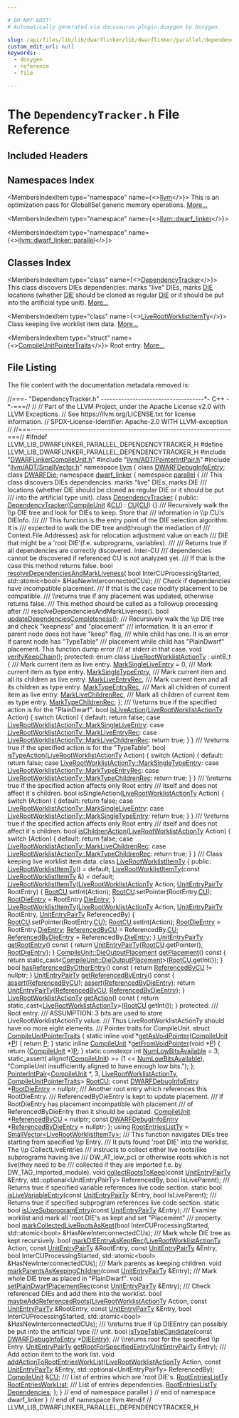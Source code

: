 ```yaml
---

# DO NOT EDIT!
# Automatically generated via docusaurus-plugin-doxygen by Doxygen.

slug: /api/files/lib/lib/dwarflinker/lib/dwarflinker/parallel/dependencytracker-h
custom_edit_url: null
keywords:
  - doxygen
  - reference
  - file

---
```





# The `DependencyTracker.h` File Reference

<DoxygenPage pluginConfig={pluginConfig}>



## Included Headers

<IncludesList>
<IncludesListItem
  filePath="DWARFLinkerCompileUnit.h"
  permalink="/docs/api/files/lib/lib/dwarflinker/lib/dwarflinker/parallel/dwarflinkercompileunit-h"
  isLocal="true" />
<IncludesListItem
  filePath="llvm/ADT/PointerIntPair.h"
  permalink="/docs/api/files/include/include/llvm/include/llvm/adt/pointerintpair-h"
  isLocal="true" />
<IncludesListItem
  filePath="llvm/ADT/SmallVector.h"
  permalink="/docs/api/files/include/include/llvm/include/llvm/adt/smallvector-h"
  isLocal="true" />
</IncludesList>

## Namespaces Index

<MembersIndex>

<MembersIndexItem
  type="namespace"
  name={<><a href="/docs/api/namespaces/llvm">llvm</a></>}>
This is an optimization pass for GlobalISel generic memory operations. <a href="/docs/api/namespaces/llvm/#details">More...</a>
</MembersIndexItem>

<MembersIndexItem
  type="namespace"
  name={<><a href="/docs/api/namespaces/llvm/dwarf-linker">llvm::dwarf_linker</a></>}>
</MembersIndexItem>

<MembersIndexItem
  type="namespace"
  name={<><a href="/docs/api/namespaces/llvm/dwarf-linker/parallel">llvm::dwarf_linker::parallel</a></>}>
</MembersIndexItem>

</MembersIndex>

## Classes Index

<MembersIndex>

<MembersIndexItem
  type="class"
  name={<><a href="/docs/api/classes/llvm/dwarf-linker/parallel/dependencytracker">DependencyTracker</a></>}>
This class discovers DIEs dependencies: marks &quot;live&quot; DIEs, marks <a href="/docs/api/classes/llvm/die">DIE</a> locations (whether <a href="/docs/api/classes/llvm/die">DIE</a> should be cloned as regular <a href="/docs/api/classes/llvm/die">DIE</a> or it should be put into the artificial type unit). <a href="/docs/api/classes/llvm/dwarf-linker/parallel/dependencytracker/#details">More...</a>
</MembersIndexItem>

<MembersIndexItem
  type="class"
  name={<><a href="/docs/api/classes/llvm/dwarf-linker/parallel/dependencytracker/liverootworklistitemty">LiveRootWorklistItemTy</a></>}>
Class keeping live worklist item data. <a href="/docs/api/classes/llvm/dwarf-linker/parallel/dependencytracker/liverootworklistitemty/#details">More...</a>
</MembersIndexItem>

<MembersIndexItem
  type="struct"
  name={<><a href="/docs/api/structs/llvm/dwarf-linker/parallel/dependencytracker/liverootworklistitemty/compileunitpointertraits">CompileUnitPointerTraits</a></>}>
Root entry. <a href="/docs/api/structs/llvm/dwarf-linker/parallel/dependencytracker/liverootworklistitemty/compileunitpointertraits/#details">More...</a>
</MembersIndexItem>

</MembersIndex>


## File Listing

The file content with the documentation metadata removed is:

<ProgramListing>

<Link id="l00001" /><CodeLine lineNumber="1"><Highlight kind="comment">//===- &quot;DependencyTracker.h&quot; ------------------------------------&#42;- C++ -&#42;-===//</Highlight><Highlight kind="normal"></Highlight></CodeLine>
<Link id="l00002" /><CodeLine lineNumber="2"><Highlight kind="normal"></Highlight><Highlight kind="comment">//</Highlight><Highlight kind="normal"></Highlight></CodeLine>
<Link id="l00003" /><CodeLine lineNumber="3"><Highlight kind="normal"></Highlight><Highlight kind="comment">// Part of the LLVM Project, under the Apache License v2.0 with LLVM Exceptions.</Highlight><Highlight kind="normal"></Highlight></CodeLine>
<Link id="l00004" /><CodeLine lineNumber="4"><Highlight kind="normal"></Highlight><Highlight kind="comment">// See https://llvm.org/LICENSE.txt for license information.</Highlight><Highlight kind="normal"></Highlight></CodeLine>
<Link id="l00005" /><CodeLine lineNumber="5"><Highlight kind="normal"></Highlight><Highlight kind="comment">// SPDX-License-Identifier: Apache-2.0 WITH LLVM-exception</Highlight><Highlight kind="normal"></Highlight></CodeLine>
<Link id="l00006" /><CodeLine lineNumber="6"><Highlight kind="normal"></Highlight><Highlight kind="comment">//</Highlight><Highlight kind="normal"></Highlight></CodeLine>
<Link id="l00007" /><CodeLine lineNumber="7"><Highlight kind="normal"></Highlight><Highlight kind="comment">//===----------------------------------------------------------------------===//</Highlight><Highlight kind="normal"></Highlight></CodeLine>
<Link id="l00008" /><CodeLine lineNumber="8"><Highlight kind="normal"></Highlight></CodeLine>
<Link id="l00009" /><CodeLine lineNumber="9"><Highlight kind="normal"></Highlight><Highlight kind="preprocessor">#ifndef LLVM&#95;LIB&#95;DWARFLINKER&#95;PARALLEL&#95;DEPENDENCYTRACKER&#95;H</Highlight><Highlight kind="normal"></Highlight></CodeLine>
<Link id="l00010" /><CodeLine lineNumber="10"><Highlight kind="normal"></Highlight><Highlight kind="preprocessor">#define LLVM&#95;LIB&#95;DWARFLINKER&#95;PARALLEL&#95;DEPENDENCYTRACKER&#95;H</Highlight><Highlight kind="normal"></Highlight></CodeLine>
<Link id="l00011" /><CodeLine lineNumber="11"><Highlight kind="normal"></Highlight></CodeLine>
<Link id="l00012" /><CodeLine lineNumber="12"><Highlight kind="normal"></Highlight><Highlight kind="preprocessor">#include &quot;<a href="/docs/api/files/lib/lib/dwarflinker/lib/dwarflinker/parallel/dwarflinkercompileunit-h">DWARFLinkerCompileUnit.h</a>&quot;</Highlight><Highlight kind="normal"></Highlight></CodeLine>
<Link id="l00013" /><CodeLine lineNumber="13"><Highlight kind="normal"></Highlight><Highlight kind="preprocessor">#include &quot;<a href="/docs/api/files/include/include/llvm/include/llvm/adt/pointerintpair-h">llvm/ADT/PointerIntPair.h</a>&quot;</Highlight><Highlight kind="normal"></Highlight></CodeLine>
<Link id="l00014" /><CodeLine lineNumber="14"><Highlight kind="normal"></Highlight><Highlight kind="preprocessor">#include &quot;<a href="/docs/api/files/include/include/llvm/include/llvm/adt/smallvector-h">llvm/ADT/SmallVector.h</a>&quot;</Highlight><Highlight kind="normal"></Highlight></CodeLine>
<Link id="l00015" /><CodeLine lineNumber="15"><Highlight kind="normal"></Highlight></CodeLine>
<Link id="l00016" /><CodeLine lineNumber="16"><Highlight kind="normal"></Highlight><Highlight kind="keyword">namespace </Highlight><Highlight kind="normal"><a href="/docs/api/namespaces/llvm">llvm</a> &#123;</Highlight></CodeLine>
<Link id="l00017" /><CodeLine lineNumber="17"><Highlight kind="normal"></Highlight><Highlight kind="keyword">class </Highlight><Highlight kind="normal"><a href="/docs/api/classes/llvm/dwarfdebuginfoentry">DWARFDebugInfoEntry</a>;</Highlight></CodeLine>
<Link id="l00018" /><CodeLine lineNumber="18"><Highlight kind="normal"></Highlight><Highlight kind="keyword">class </Highlight><Highlight kind="normal"><a href="/docs/api/classes/llvm/dwarfdie">DWARFDie</a>;</Highlight></CodeLine>
<Link id="l00019" /><CodeLine lineNumber="19"><Highlight kind="normal"></Highlight></CodeLine>
<Link id="l00020" /><CodeLine lineNumber="20"><Highlight kind="normal"></Highlight><Highlight kind="keyword">namespace </Highlight><Highlight kind="normal"><a href="/docs/api/namespaces/llvm/dwarf-linker">dwarf&#95;linker</a> &#123;</Highlight></CodeLine>
<Link id="l00021" /><CodeLine lineNumber="21"><Highlight kind="normal"></Highlight><Highlight kind="keyword">namespace </Highlight><Highlight kind="normal"><a href="/docs/api/namespaces/llvm/dwarf-linker/parallel">parallel</a> &#123;</Highlight></CodeLine>
<Link id="l00022" /><CodeLine lineNumber="22"><Highlight kind="normal"></Highlight><Highlight kind="comment"></Highlight></CodeLine>
<Link id="l00023" /><CodeLine lineNumber="23"><Highlight kind="comment">/// This class discovers DIEs dependencies: marks &quot;live&quot; DIEs, marks DIE</Highlight></CodeLine>
<Link id="l00024" /><CodeLine lineNumber="24"><Highlight kind="comment">/// locations (whether DIE should be cloned as regular DIE or it should be put</Highlight></CodeLine>
<Link id="l00025" /><CodeLine lineNumber="25"><Highlight kind="comment">/// into the artificial type unit).</Highlight><Highlight kind="normal"></Highlight></CodeLine>
<Link id="l00026" /><CodeLine lineNumber="26" lineLink="/docs/api/classes/llvm/dwarf-linker/parallel/dependencytracker"><Highlight kind="normal"></Highlight><Highlight kind="keyword">class </Highlight><Highlight kind="normal"><a href="/docs/api/classes/llvm/dwarf-linker/parallel/dependencytracker/#a9da477812f655ba4a4e3f54921d8844e">DependencyTracker</a> &#123;</Highlight></CodeLine>
<Link id="l00027" /><CodeLine lineNumber="27"><Highlight kind="normal"></Highlight><Highlight kind="keyword">public</Highlight><Highlight kind="normal">:</Highlight></CodeLine>
<Link id="l00028" /><CodeLine lineNumber="28" lineLink="/docs/api/classes/llvm/dwarf-linker/parallel/dependencytracker/#a9da477812f655ba4a4e3f54921d8844e"><Highlight kind="normal">  <a href="/docs/api/classes/llvm/dwarf-linker/parallel/dependencytracker/#a9da477812f655ba4a4e3f54921d8844e">DependencyTracker</a>(<a href="/docs/api/classes/llvm/dwarf-linker/parallel/compileunit">CompileUnit</a> &amp;<a href="/docs/api/namespaces/cu">CU</a>) : <a href="/docs/api/namespaces/cu">CU</a>(<a href="/docs/api/namespaces/cu">CU</a>) &#123;&#125;</Highlight></CodeLine>
<Link id="l00029" /><CodeLine lineNumber="29"><Highlight kind="normal"></Highlight><Highlight kind="comment"></Highlight></CodeLine>
<Link id="l00030" /><CodeLine lineNumber="30"><Highlight kind="comment">  /// Recursively walk the \\p DIE tree and look for DIEs to keep. Store that</Highlight></CodeLine>
<Link id="l00031" /><CodeLine lineNumber="31"><Highlight kind="comment">  /// information in \\p CU&#39;s DIEInfo.</Highlight></CodeLine>
<Link id="l00032" /><CodeLine lineNumber="32"><Highlight kind="comment">  ///</Highlight></CodeLine>
<Link id="l00033" /><CodeLine lineNumber="33"><Highlight kind="comment">  /// This function is the entry point of the DIE selection algorithm. It is</Highlight></CodeLine>
<Link id="l00034" /><CodeLine lineNumber="34"><Highlight kind="comment">  /// expected to walk the DIE tree and(through the mediation of</Highlight></CodeLine>
<Link id="l00035" /><CodeLine lineNumber="35"><Highlight kind="comment">  /// Context.File.Addresses) ask for relocation adjustment value on each</Highlight></CodeLine>
<Link id="l00036" /><CodeLine lineNumber="36"><Highlight kind="comment">  /// DIE that might be a &#39;root DIE&#39;(f.e. subprograms, variables).</Highlight></CodeLine>
<Link id="l00037" /><CodeLine lineNumber="37"><Highlight kind="comment">  ///</Highlight></CodeLine>
<Link id="l00038" /><CodeLine lineNumber="38"><Highlight kind="comment">  /// Returns true if all dependencies are correctly discovered. Inter-CU</Highlight></CodeLine>
<Link id="l00039" /><CodeLine lineNumber="39"><Highlight kind="comment">  /// dependencies cannot be discovered if referenced CU is not analyzed yet.</Highlight></CodeLine>
<Link id="l00040" /><CodeLine lineNumber="40"><Highlight kind="comment">  /// If that is the case this method returns false.</Highlight><Highlight kind="normal"></Highlight></CodeLine>
<Link id="l00041" /><CodeLine lineNumber="41"><Highlight kind="normal">  </Highlight><Highlight kind="keywordtype">bool</Highlight><Highlight kind="normal"> <a href="/docs/api/classes/llvm/dwarf-linker/parallel/dependencytracker/#ac29d7dd5c7ba980d5a368339b4fc03af">resolveDependenciesAndMarkLiveness</a>(</Highlight></CodeLine>
<Link id="l00042" /><CodeLine lineNumber="42"><Highlight kind="normal">      </Highlight><Highlight kind="keywordtype">bool</Highlight><Highlight kind="normal"> InterCUProcessingStarted,</Highlight></CodeLine>
<Link id="l00043" /><CodeLine lineNumber="43"><Highlight kind="normal">      std::atomic&lt;bool&gt; &amp;HasNewInterconnectedCUs);</Highlight></CodeLine>
<Link id="l00044" /><CodeLine lineNumber="44"><Highlight kind="normal"></Highlight><Highlight kind="comment"></Highlight></CodeLine>
<Link id="l00045" /><CodeLine lineNumber="45"><Highlight kind="comment">  /// Check if dependencies have incompatible placement.</Highlight></CodeLine>
<Link id="l00046" /><CodeLine lineNumber="46"><Highlight kind="comment">  /// If that is the case modify placement to be compatible.</Highlight></CodeLine>
<Link id="l00047" /><CodeLine lineNumber="47"><Highlight kind="comment">  /// \\returns true if any placement was updated, otherwise returns false.</Highlight></CodeLine>
<Link id="l00048" /><CodeLine lineNumber="48"><Highlight kind="comment">  /// This method should be called as a followup processing after</Highlight></CodeLine>
<Link id="l00049" /><CodeLine lineNumber="49"><Highlight kind="comment">  /// resolveDependenciesAndMarkLiveness().</Highlight><Highlight kind="normal"></Highlight></CodeLine>
<Link id="l00050" /><CodeLine lineNumber="50"><Highlight kind="normal">  </Highlight><Highlight kind="keywordtype">bool</Highlight><Highlight kind="normal"> <a href="/docs/api/classes/llvm/dwarf-linker/parallel/dependencytracker/#af28b850047c908b6602c0783a0c4688f">updateDependenciesCompleteness</a>();</Highlight></CodeLine>
<Link id="l00051" /><CodeLine lineNumber="51"><Highlight kind="normal"></Highlight><Highlight kind="comment"></Highlight></CodeLine>
<Link id="l00052" /><CodeLine lineNumber="52"><Highlight kind="comment">  /// Recursively walk the \\p DIE tree and check &quot;keepness&quot; and &quot;placement&quot;</Highlight></CodeLine>
<Link id="l00053" /><CodeLine lineNumber="53"><Highlight kind="comment">  /// information. It is an error if parent node does not have &quot;keep&quot; flag,</Highlight></CodeLine>
<Link id="l00054" /><CodeLine lineNumber="54"><Highlight kind="comment">  /// while child has one. It is an error if parent node has &quot;TypeTable&quot;</Highlight></CodeLine>
<Link id="l00055" /><CodeLine lineNumber="55"><Highlight kind="comment">  /// placement while child has &quot;PlainDwarf&quot; placement. This function dump error</Highlight></CodeLine>
<Link id="l00056" /><CodeLine lineNumber="56"><Highlight kind="comment">  /// at stderr in that case.</Highlight><Highlight kind="normal"></Highlight></CodeLine>
<Link id="l00057" /><CodeLine lineNumber="57"><Highlight kind="normal">  </Highlight><Highlight kind="keywordtype">void</Highlight><Highlight kind="normal"> <a href="/docs/api/classes/llvm/dwarf-linker/parallel/dependencytracker/#a066fd5533813e5df6d52cb59fc8afd4e">verifyKeepChain</a>();</Highlight></CodeLine>
<Link id="l00058" /><CodeLine lineNumber="58"><Highlight kind="normal"></Highlight></CodeLine>
<Link id="l00059" /><CodeLine lineNumber="59"><Highlight kind="normal"></Highlight><Highlight kind="keyword">protected</Highlight><Highlight kind="normal">:</Highlight></CodeLine>
<Link id="l00060" /><CodeLine lineNumber="60" lineLink="/docs/api/classes/llvm/dwarf-linker/parallel/dependencytracker/#acb3226f07be871308b3ebc1fe2e22ad8"><Highlight kind="normal">  </Highlight><Highlight kind="keyword">enum class</Highlight><Highlight kind="normal"> <a href="/docs/api/classes/llvm/dwarf-linker/parallel/dependencytracker/#acb3226f07be871308b3ebc1fe2e22ad8">LiveRootWorklistActionTy</a> : uint8&#95;t &#123;</Highlight><Highlight kind="comment"></Highlight></CodeLine>
<Link id="l00061" /><CodeLine lineNumber="61"><Highlight kind="comment">    /// Mark current item as live entry.</Highlight><Highlight kind="normal"></Highlight></CodeLine>
<Link id="l00062" /><CodeLine lineNumber="62" lineLink="/docs/api/classes/llvm/dwarf-linker/parallel/dependencytracker/#acb3226f07be871308b3ebc1fe2e22ad8a5f0d4ecd2ea6dda3c5bc99cf667fedfa"><Highlight kind="normal">    <a href="/docs/api/classes/llvm/dwarf-linker/parallel/dependencytracker/#acb3226f07be871308b3ebc1fe2e22ad8a5f0d4ecd2ea6dda3c5bc99cf667fedfa">MarkSingleLiveEntry</a> = 0,</Highlight></CodeLine>
<Link id="l00063" /><CodeLine lineNumber="63"><Highlight kind="normal"></Highlight><Highlight kind="comment"></Highlight></CodeLine>
<Link id="l00064" /><CodeLine lineNumber="64"><Highlight kind="comment">    /// Mark current item as type entry.</Highlight><Highlight kind="normal"></Highlight></CodeLine>
<Link id="l00065" /><CodeLine lineNumber="65" lineLink="/docs/api/classes/llvm/dwarf-linker/parallel/dependencytracker/#acb3226f07be871308b3ebc1fe2e22ad8a4b0413e0a4858e280698bd82ada3d3f0"><Highlight kind="normal">    <a href="/docs/api/classes/llvm/dwarf-linker/parallel/dependencytracker/#acb3226f07be871308b3ebc1fe2e22ad8a4b0413e0a4858e280698bd82ada3d3f0">MarkSingleTypeEntry</a>,</Highlight></CodeLine>
<Link id="l00066" /><CodeLine lineNumber="66"><Highlight kind="normal"></Highlight><Highlight kind="comment"></Highlight></CodeLine>
<Link id="l00067" /><CodeLine lineNumber="67"><Highlight kind="comment">    /// Mark current item and all its children as live entry.</Highlight><Highlight kind="normal"></Highlight></CodeLine>
<Link id="l00068" /><CodeLine lineNumber="68" lineLink="/docs/api/classes/llvm/dwarf-linker/parallel/dependencytracker/#acb3226f07be871308b3ebc1fe2e22ad8a787e7b5f110b542056c9ca685eb4dcbc"><Highlight kind="normal">    <a href="/docs/api/classes/llvm/dwarf-linker/parallel/dependencytracker/#acb3226f07be871308b3ebc1fe2e22ad8a787e7b5f110b542056c9ca685eb4dcbc">MarkLiveEntryRec</a>,</Highlight></CodeLine>
<Link id="l00069" /><CodeLine lineNumber="69"><Highlight kind="normal"></Highlight><Highlight kind="comment"></Highlight></CodeLine>
<Link id="l00070" /><CodeLine lineNumber="70"><Highlight kind="comment">    /// Mark current item and all its children as type entry.</Highlight><Highlight kind="normal"></Highlight></CodeLine>
<Link id="l00071" /><CodeLine lineNumber="71" lineLink="/docs/api/classes/llvm/dwarf-linker/parallel/dependencytracker/#acb3226f07be871308b3ebc1fe2e22ad8a6a6c345844bef74add0fbf8063cbef2b"><Highlight kind="normal">    <a href="/docs/api/classes/llvm/dwarf-linker/parallel/dependencytracker/#acb3226f07be871308b3ebc1fe2e22ad8a6a6c345844bef74add0fbf8063cbef2b">MarkTypeEntryRec</a>,</Highlight></CodeLine>
<Link id="l00072" /><CodeLine lineNumber="72"><Highlight kind="normal"></Highlight><Highlight kind="comment"></Highlight></CodeLine>
<Link id="l00073" /><CodeLine lineNumber="73"><Highlight kind="comment">    /// Mark all children of current item as live entry.</Highlight><Highlight kind="normal"></Highlight></CodeLine>
<Link id="l00074" /><CodeLine lineNumber="74" lineLink="/docs/api/classes/llvm/dwarf-linker/parallel/dependencytracker/#acb3226f07be871308b3ebc1fe2e22ad8a76f7c22e7afa4d9203192b924b1d2447"><Highlight kind="normal">    <a href="/docs/api/classes/llvm/dwarf-linker/parallel/dependencytracker/#acb3226f07be871308b3ebc1fe2e22ad8a76f7c22e7afa4d9203192b924b1d2447">MarkLiveChildrenRec</a>,</Highlight></CodeLine>
<Link id="l00075" /><CodeLine lineNumber="75"><Highlight kind="normal"></Highlight><Highlight kind="comment"></Highlight></CodeLine>
<Link id="l00076" /><CodeLine lineNumber="76"><Highlight kind="comment">    /// Mark all children of current item as type entry.</Highlight><Highlight kind="normal"></Highlight></CodeLine>
<Link id="l00077" /><CodeLine lineNumber="77" lineLink="/docs/api/classes/llvm/dwarf-linker/parallel/dependencytracker/#acb3226f07be871308b3ebc1fe2e22ad8a8cdcce5d067ca8d256189c00ccf279cd"><Highlight kind="normal">    <a href="/docs/api/classes/llvm/dwarf-linker/parallel/dependencytracker/#acb3226f07be871308b3ebc1fe2e22ad8a8cdcce5d067ca8d256189c00ccf279cd">MarkTypeChildrenRec</a>,</Highlight></CodeLine>
<Link id="l00078" /><CodeLine lineNumber="78"><Highlight kind="normal">  &#125;;</Highlight></CodeLine>
<Link id="l00079" /><CodeLine lineNumber="79"><Highlight kind="normal"></Highlight><Highlight kind="comment"></Highlight></CodeLine>
<Link id="l00080" /><CodeLine lineNumber="80"><Highlight kind="comment">  /// \\returns true if the specified action is for the &quot;PlainDwarf&quot;.</Highlight><Highlight kind="normal"></Highlight></CodeLine>
<Link id="l00081" /><CodeLine lineNumber="81" lineLink="/docs/api/classes/llvm/dwarf-linker/parallel/dependencytracker/#a4b4a1d2b759deb0cb3917f4ad33c2ca1"><Highlight kind="normal">  </Highlight><Highlight kind="keywordtype">bool</Highlight><Highlight kind="normal"> <a href="/docs/api/classes/llvm/dwarf-linker/parallel/dependencytracker/#a4b4a1d2b759deb0cb3917f4ad33c2ca1">isLiveAction</a>(<a href="/docs/api/classes/llvm/dwarf-linker/parallel/dependencytracker/#acb3226f07be871308b3ebc1fe2e22ad8">LiveRootWorklistActionTy</a> Action) &#123;</Highlight></CodeLine>
<Link id="l00082" /><CodeLine lineNumber="82"><Highlight kind="normal">    </Highlight><Highlight kind="keywordflow">switch</Highlight><Highlight kind="normal"> (Action) &#123;</Highlight></CodeLine>
<Link id="l00083" /><CodeLine lineNumber="83"><Highlight kind="normal">    </Highlight><Highlight kind="keywordflow">default</Highlight><Highlight kind="normal">:</Highlight></CodeLine>
<Link id="l00084" /><CodeLine lineNumber="84"><Highlight kind="normal">      </Highlight><Highlight kind="keywordflow">return</Highlight><Highlight kind="normal"> </Highlight><Highlight kind="keyword">false</Highlight><Highlight kind="normal">;</Highlight></CodeLine>
<Link id="l00085" /><CodeLine lineNumber="85"><Highlight kind="normal"></Highlight></CodeLine>
<Link id="l00086" /><CodeLine lineNumber="86"><Highlight kind="normal">    </Highlight><Highlight kind="keywordflow">case</Highlight><Highlight kind="normal"> <a href="/docs/api/classes/llvm/dwarf-linker/parallel/dependencytracker/#acb3226f07be871308b3ebc1fe2e22ad8a5f0d4ecd2ea6dda3c5bc99cf667fedfa">LiveRootWorklistActionTy::MarkSingleLiveEntry</a>:</Highlight></CodeLine>
<Link id="l00087" /><CodeLine lineNumber="87"><Highlight kind="normal">    </Highlight><Highlight kind="keywordflow">case</Highlight><Highlight kind="normal"> <a href="/docs/api/classes/llvm/dwarf-linker/parallel/dependencytracker/#acb3226f07be871308b3ebc1fe2e22ad8a787e7b5f110b542056c9ca685eb4dcbc">LiveRootWorklistActionTy::MarkLiveEntryRec</a>:</Highlight></CodeLine>
<Link id="l00088" /><CodeLine lineNumber="88"><Highlight kind="normal">    </Highlight><Highlight kind="keywordflow">case</Highlight><Highlight kind="normal"> <a href="/docs/api/classes/llvm/dwarf-linker/parallel/dependencytracker/#acb3226f07be871308b3ebc1fe2e22ad8a76f7c22e7afa4d9203192b924b1d2447">LiveRootWorklistActionTy::MarkLiveChildrenRec</a>:</Highlight></CodeLine>
<Link id="l00089" /><CodeLine lineNumber="89"><Highlight kind="normal">      </Highlight><Highlight kind="keywordflow">return</Highlight><Highlight kind="normal"> </Highlight><Highlight kind="keyword">true</Highlight><Highlight kind="normal">;</Highlight></CodeLine>
<Link id="l00090" /><CodeLine lineNumber="90"><Highlight kind="normal">    &#125;</Highlight></CodeLine>
<Link id="l00091" /><CodeLine lineNumber="91"><Highlight kind="normal">  &#125;</Highlight></CodeLine>
<Link id="l00092" /><CodeLine lineNumber="92"><Highlight kind="normal"></Highlight><Highlight kind="comment"></Highlight></CodeLine>
<Link id="l00093" /><CodeLine lineNumber="93"><Highlight kind="comment">  /// \\returns true if the specified action is for the &quot;TypeTable&quot;.</Highlight><Highlight kind="normal"></Highlight></CodeLine>
<Link id="l00094" /><CodeLine lineNumber="94" lineLink="/docs/api/classes/llvm/dwarf-linker/parallel/dependencytracker/#a713ff4f56c059b816949d50ba30e4fc6"><Highlight kind="normal">  </Highlight><Highlight kind="keywordtype">bool</Highlight><Highlight kind="normal"> <a href="/docs/api/classes/llvm/dwarf-linker/parallel/dependencytracker/#a713ff4f56c059b816949d50ba30e4fc6">isTypeAction</a>(<a href="/docs/api/classes/llvm/dwarf-linker/parallel/dependencytracker/#acb3226f07be871308b3ebc1fe2e22ad8">LiveRootWorklistActionTy</a> Action) &#123;</Highlight></CodeLine>
<Link id="l00095" /><CodeLine lineNumber="95"><Highlight kind="normal">    </Highlight><Highlight kind="keywordflow">switch</Highlight><Highlight kind="normal"> (Action) &#123;</Highlight></CodeLine>
<Link id="l00096" /><CodeLine lineNumber="96"><Highlight kind="normal">    </Highlight><Highlight kind="keywordflow">default</Highlight><Highlight kind="normal">:</Highlight></CodeLine>
<Link id="l00097" /><CodeLine lineNumber="97"><Highlight kind="normal">      </Highlight><Highlight kind="keywordflow">return</Highlight><Highlight kind="normal"> </Highlight><Highlight kind="keyword">false</Highlight><Highlight kind="normal">;</Highlight></CodeLine>
<Link id="l00098" /><CodeLine lineNumber="98"><Highlight kind="normal"></Highlight></CodeLine>
<Link id="l00099" /><CodeLine lineNumber="99"><Highlight kind="normal">    </Highlight><Highlight kind="keywordflow">case</Highlight><Highlight kind="normal"> <a href="/docs/api/classes/llvm/dwarf-linker/parallel/dependencytracker/#acb3226f07be871308b3ebc1fe2e22ad8a4b0413e0a4858e280698bd82ada3d3f0">LiveRootWorklistActionTy::MarkSingleTypeEntry</a>:</Highlight></CodeLine>
<Link id="l00100" /><CodeLine lineNumber="100"><Highlight kind="normal">    </Highlight><Highlight kind="keywordflow">case</Highlight><Highlight kind="normal"> <a href="/docs/api/classes/llvm/dwarf-linker/parallel/dependencytracker/#acb3226f07be871308b3ebc1fe2e22ad8a6a6c345844bef74add0fbf8063cbef2b">LiveRootWorklistActionTy::MarkTypeEntryRec</a>:</Highlight></CodeLine>
<Link id="l00101" /><CodeLine lineNumber="101"><Highlight kind="normal">    </Highlight><Highlight kind="keywordflow">case</Highlight><Highlight kind="normal"> <a href="/docs/api/classes/llvm/dwarf-linker/parallel/dependencytracker/#acb3226f07be871308b3ebc1fe2e22ad8a8cdcce5d067ca8d256189c00ccf279cd">LiveRootWorklistActionTy::MarkTypeChildrenRec</a>:</Highlight></CodeLine>
<Link id="l00102" /><CodeLine lineNumber="102"><Highlight kind="normal">      </Highlight><Highlight kind="keywordflow">return</Highlight><Highlight kind="normal"> </Highlight><Highlight kind="keyword">true</Highlight><Highlight kind="normal">;</Highlight></CodeLine>
<Link id="l00103" /><CodeLine lineNumber="103"><Highlight kind="normal">    &#125;</Highlight></CodeLine>
<Link id="l00104" /><CodeLine lineNumber="104"><Highlight kind="normal">  &#125;</Highlight></CodeLine>
<Link id="l00105" /><CodeLine lineNumber="105"><Highlight kind="normal"></Highlight><Highlight kind="comment"></Highlight></CodeLine>
<Link id="l00106" /><CodeLine lineNumber="106"><Highlight kind="comment">  /// \\returns true if the specified action affects only Root entry</Highlight></CodeLine>
<Link id="l00107" /><CodeLine lineNumber="107"><Highlight kind="comment">  /// itself and does not affect it&#96;s children.</Highlight><Highlight kind="normal"></Highlight></CodeLine>
<Link id="l00108" /><CodeLine lineNumber="108"><Highlight kind="normal">  </Highlight><Highlight kind="keywordtype">bool</Highlight><Highlight kind="normal"> isSingleAction(<a href="/docs/api/classes/llvm/dwarf-linker/parallel/dependencytracker/#acb3226f07be871308b3ebc1fe2e22ad8">LiveRootWorklistActionTy</a> Action) &#123;</Highlight></CodeLine>
<Link id="l00109" /><CodeLine lineNumber="109"><Highlight kind="normal">    </Highlight><Highlight kind="keywordflow">switch</Highlight><Highlight kind="normal"> (Action) &#123;</Highlight></CodeLine>
<Link id="l00110" /><CodeLine lineNumber="110"><Highlight kind="normal">    </Highlight><Highlight kind="keywordflow">default</Highlight><Highlight kind="normal">:</Highlight></CodeLine>
<Link id="l00111" /><CodeLine lineNumber="111"><Highlight kind="normal">      </Highlight><Highlight kind="keywordflow">return</Highlight><Highlight kind="normal"> </Highlight><Highlight kind="keyword">false</Highlight><Highlight kind="normal">;</Highlight></CodeLine>
<Link id="l00112" /><CodeLine lineNumber="112"><Highlight kind="normal"></Highlight></CodeLine>
<Link id="l00113" /><CodeLine lineNumber="113"><Highlight kind="normal">    </Highlight><Highlight kind="keywordflow">case</Highlight><Highlight kind="normal"> <a href="/docs/api/classes/llvm/dwarf-linker/parallel/dependencytracker/#acb3226f07be871308b3ebc1fe2e22ad8a5f0d4ecd2ea6dda3c5bc99cf667fedfa">LiveRootWorklistActionTy::MarkSingleLiveEntry</a>:</Highlight></CodeLine>
<Link id="l00114" /><CodeLine lineNumber="114"><Highlight kind="normal">    </Highlight><Highlight kind="keywordflow">case</Highlight><Highlight kind="normal"> <a href="/docs/api/classes/llvm/dwarf-linker/parallel/dependencytracker/#acb3226f07be871308b3ebc1fe2e22ad8a4b0413e0a4858e280698bd82ada3d3f0">LiveRootWorklistActionTy::MarkSingleTypeEntry</a>:</Highlight></CodeLine>
<Link id="l00115" /><CodeLine lineNumber="115"><Highlight kind="normal">      </Highlight><Highlight kind="keywordflow">return</Highlight><Highlight kind="normal"> </Highlight><Highlight kind="keyword">true</Highlight><Highlight kind="normal">;</Highlight></CodeLine>
<Link id="l00116" /><CodeLine lineNumber="116"><Highlight kind="normal">    &#125;</Highlight></CodeLine>
<Link id="l00117" /><CodeLine lineNumber="117"><Highlight kind="normal">  &#125;</Highlight></CodeLine>
<Link id="l00118" /><CodeLine lineNumber="118"><Highlight kind="normal"></Highlight><Highlight kind="comment"></Highlight></CodeLine>
<Link id="l00119" /><CodeLine lineNumber="119"><Highlight kind="comment">  /// \\returns true if the specified action affects only Root entry</Highlight></CodeLine>
<Link id="l00120" /><CodeLine lineNumber="120"><Highlight kind="comment">  /// itself and does not affect it&#96;s children.</Highlight><Highlight kind="normal"></Highlight></CodeLine>
<Link id="l00121" /><CodeLine lineNumber="121" lineLink="/docs/api/classes/llvm/dwarf-linker/parallel/dependencytracker/#a50eb1acc693fa793fff47bfe79a39b13"><Highlight kind="normal">  </Highlight><Highlight kind="keywordtype">bool</Highlight><Highlight kind="normal"> <a href="/docs/api/classes/llvm/dwarf-linker/parallel/dependencytracker/#a50eb1acc693fa793fff47bfe79a39b13">isChildrenAction</a>(<a href="/docs/api/classes/llvm/dwarf-linker/parallel/dependencytracker/#acb3226f07be871308b3ebc1fe2e22ad8">LiveRootWorklistActionTy</a> Action) &#123;</Highlight></CodeLine>
<Link id="l00122" /><CodeLine lineNumber="122"><Highlight kind="normal">    </Highlight><Highlight kind="keywordflow">switch</Highlight><Highlight kind="normal"> (Action) &#123;</Highlight></CodeLine>
<Link id="l00123" /><CodeLine lineNumber="123"><Highlight kind="normal">    </Highlight><Highlight kind="keywordflow">default</Highlight><Highlight kind="normal">:</Highlight></CodeLine>
<Link id="l00124" /><CodeLine lineNumber="124"><Highlight kind="normal">      </Highlight><Highlight kind="keywordflow">return</Highlight><Highlight kind="normal"> </Highlight><Highlight kind="keyword">false</Highlight><Highlight kind="normal">;</Highlight></CodeLine>
<Link id="l00125" /><CodeLine lineNumber="125"><Highlight kind="normal"></Highlight></CodeLine>
<Link id="l00126" /><CodeLine lineNumber="126"><Highlight kind="normal">    </Highlight><Highlight kind="keywordflow">case</Highlight><Highlight kind="normal"> <a href="/docs/api/classes/llvm/dwarf-linker/parallel/dependencytracker/#acb3226f07be871308b3ebc1fe2e22ad8a76f7c22e7afa4d9203192b924b1d2447">LiveRootWorklistActionTy::MarkLiveChildrenRec</a>:</Highlight></CodeLine>
<Link id="l00127" /><CodeLine lineNumber="127"><Highlight kind="normal">    </Highlight><Highlight kind="keywordflow">case</Highlight><Highlight kind="normal"> <a href="/docs/api/classes/llvm/dwarf-linker/parallel/dependencytracker/#acb3226f07be871308b3ebc1fe2e22ad8a8cdcce5d067ca8d256189c00ccf279cd">LiveRootWorklistActionTy::MarkTypeChildrenRec</a>:</Highlight></CodeLine>
<Link id="l00128" /><CodeLine lineNumber="128"><Highlight kind="normal">      </Highlight><Highlight kind="keywordflow">return</Highlight><Highlight kind="normal"> </Highlight><Highlight kind="keyword">true</Highlight><Highlight kind="normal">;</Highlight></CodeLine>
<Link id="l00129" /><CodeLine lineNumber="129"><Highlight kind="normal">    &#125;</Highlight></CodeLine>
<Link id="l00130" /><CodeLine lineNumber="130"><Highlight kind="normal">  &#125;</Highlight></CodeLine>
<Link id="l00131" /><CodeLine lineNumber="131"><Highlight kind="normal"></Highlight><Highlight kind="comment"></Highlight></CodeLine>
<Link id="l00132" /><CodeLine lineNumber="132"><Highlight kind="comment">  /// Class keeping live worklist item data.</Highlight><Highlight kind="normal"></Highlight></CodeLine>
<Link id="l00133" /><CodeLine lineNumber="133" lineLink="/docs/api/classes/llvm/dwarf-linker/parallel/dependencytracker/liverootworklistitemty"><Highlight kind="normal">  </Highlight><Highlight kind="keyword">class </Highlight><Highlight kind="normal"><a href="/docs/api/classes/llvm/dwarf-linker/parallel/dependencytracker/liverootworklistitemty/#a3b3905f0edc2524a3a1f085ba65f4384">LiveRootWorklistItemTy</a> &#123;</Highlight></CodeLine>
<Link id="l00134" /><CodeLine lineNumber="134"><Highlight kind="normal">  </Highlight><Highlight kind="keyword">public</Highlight><Highlight kind="normal">:</Highlight></CodeLine>
<Link id="l00135" /><CodeLine lineNumber="135" lineLink="/docs/api/classes/llvm/dwarf-linker/parallel/dependencytracker/liverootworklistitemty/#a3b3905f0edc2524a3a1f085ba65f4384"><Highlight kind="normal">    <a href="/docs/api/classes/llvm/dwarf-linker/parallel/dependencytracker/liverootworklistitemty/#a3b3905f0edc2524a3a1f085ba65f4384">LiveRootWorklistItemTy</a>() = </Highlight><Highlight kind="keywordflow">default</Highlight><Highlight kind="normal">;</Highlight></CodeLine>
<Link id="l00136" /><CodeLine lineNumber="136" lineLink="/docs/api/classes/llvm/dwarf-linker/parallel/dependencytracker/liverootworklistitemty/#a13929917503b39ea538309b36a24ac79"><Highlight kind="normal">    <a href="/docs/api/classes/llvm/dwarf-linker/parallel/dependencytracker/liverootworklistitemty/#a13929917503b39ea538309b36a24ac79">LiveRootWorklistItemTy</a>(</Highlight><Highlight kind="keyword">const</Highlight><Highlight kind="normal"> <a href="/docs/api/classes/llvm/dwarf-linker/parallel/dependencytracker/liverootworklistitemty/#a3b3905f0edc2524a3a1f085ba65f4384">LiveRootWorklistItemTy</a> &amp;) = </Highlight><Highlight kind="keywordflow">default</Highlight><Highlight kind="normal">;</Highlight></CodeLine>
<Link id="l00137" /><CodeLine lineNumber="137" lineLink="/docs/api/classes/llvm/dwarf-linker/parallel/dependencytracker/liverootworklistitemty/#a605e1f6e432a87442769291a182cff34"><Highlight kind="normal">    <a href="/docs/api/classes/llvm/dwarf-linker/parallel/dependencytracker/liverootworklistitemty/#a605e1f6e432a87442769291a182cff34">LiveRootWorklistItemTy</a>(<a href="/docs/api/classes/llvm/dwarf-linker/parallel/dependencytracker/#acb3226f07be871308b3ebc1fe2e22ad8">LiveRootWorklistActionTy</a> Action,</Highlight></CodeLine>
<Link id="l00138" /><CodeLine lineNumber="138"><Highlight kind="normal">                           <a href="/docs/api/structs/llvm/dwarf-linker/parallel/unitentrypairty">UnitEntryPairTy</a> RootEntry) &#123;</Highlight></CodeLine>
<Link id="l00139" /><CodeLine lineNumber="139"><Highlight kind="normal">      <a href="/docs/api/classes/llvm/dwarf-linker/parallel/dependencytracker/liverootworklistitemty/#a637e46c2326a3e5ab947419ffdf91a1c">RootCU</a>.setInt(Action);</Highlight></CodeLine>
<Link id="l00140" /><CodeLine lineNumber="140"><Highlight kind="normal">      <a href="/docs/api/classes/llvm/dwarf-linker/parallel/dependencytracker/liverootworklistitemty/#a637e46c2326a3e5ab947419ffdf91a1c">RootCU</a>.setPointer(RootEntry.<a href="/docs/api/structs/llvm/dwarf-linker/parallel/unitentrypairty/#a52b782888847c9ffd3c67ff187783af0">CU</a>);</Highlight></CodeLine>
<Link id="l00141" /><CodeLine lineNumber="141"><Highlight kind="normal"></Highlight></CodeLine>
<Link id="l00142" /><CodeLine lineNumber="142"><Highlight kind="normal">      <a href="/docs/api/classes/llvm/dwarf-linker/parallel/dependencytracker/liverootworklistitemty/#ad7f6fbba27e7887118c893bc4246e915">RootDieEntry</a> = RootEntry.<a href="/docs/api/structs/llvm/dwarf-linker/parallel/unitentrypairty/#af5c2b2cb0d8ba2bd1233b6482d15f36d">DieEntry</a>;</Highlight></CodeLine>
<Link id="l00143" /><CodeLine lineNumber="143"><Highlight kind="normal">    &#125;</Highlight></CodeLine>
<Link id="l00144" /><CodeLine lineNumber="144" lineLink="/docs/api/classes/llvm/dwarf-linker/parallel/dependencytracker/liverootworklistitemty/#ab27ce3d3d7b6ba054c4e09abdec45476"><Highlight kind="normal">    <a href="/docs/api/classes/llvm/dwarf-linker/parallel/dependencytracker/liverootworklistitemty/#ab27ce3d3d7b6ba054c4e09abdec45476">LiveRootWorklistItemTy</a>(<a href="/docs/api/classes/llvm/dwarf-linker/parallel/dependencytracker/#acb3226f07be871308b3ebc1fe2e22ad8">LiveRootWorklistActionTy</a> Action,</Highlight></CodeLine>
<Link id="l00145" /><CodeLine lineNumber="145"><Highlight kind="normal">                           <a href="/docs/api/structs/llvm/dwarf-linker/parallel/unitentrypairty">UnitEntryPairTy</a> RootEntry,</Highlight></CodeLine>
<Link id="l00146" /><CodeLine lineNumber="146"><Highlight kind="normal">                           <a href="/docs/api/structs/llvm/dwarf-linker/parallel/unitentrypairty">UnitEntryPairTy</a> ReferencedBy) &#123;</Highlight></CodeLine>
<Link id="l00147" /><CodeLine lineNumber="147"><Highlight kind="normal">      <a href="/docs/api/classes/llvm/dwarf-linker/parallel/dependencytracker/liverootworklistitemty/#a637e46c2326a3e5ab947419ffdf91a1c">RootCU</a>.setPointer(RootEntry.<a href="/docs/api/structs/llvm/dwarf-linker/parallel/unitentrypairty/#a52b782888847c9ffd3c67ff187783af0">CU</a>);</Highlight></CodeLine>
<Link id="l00148" /><CodeLine lineNumber="148"><Highlight kind="normal">      <a href="/docs/api/classes/llvm/dwarf-linker/parallel/dependencytracker/liverootworklistitemty/#a637e46c2326a3e5ab947419ffdf91a1c">RootCU</a>.setInt(Action);</Highlight></CodeLine>
<Link id="l00149" /><CodeLine lineNumber="149"><Highlight kind="normal">      <a href="/docs/api/classes/llvm/dwarf-linker/parallel/dependencytracker/liverootworklistitemty/#ad7f6fbba27e7887118c893bc4246e915">RootDieEntry</a> = RootEntry.<a href="/docs/api/structs/llvm/dwarf-linker/parallel/unitentrypairty/#af5c2b2cb0d8ba2bd1233b6482d15f36d">DieEntry</a>;</Highlight></CodeLine>
<Link id="l00150" /><CodeLine lineNumber="150"><Highlight kind="normal"></Highlight></CodeLine>
<Link id="l00151" /><CodeLine lineNumber="151"><Highlight kind="normal">      <a href="/docs/api/classes/llvm/dwarf-linker/parallel/dependencytracker/liverootworklistitemty/#ac36631a8d5183068ea83f82765333ccf">ReferencedByCU</a> = ReferencedBy.<a href="/docs/api/structs/llvm/dwarf-linker/parallel/unitentrypairty/#a52b782888847c9ffd3c67ff187783af0">CU</a>;</Highlight></CodeLine>
<Link id="l00152" /><CodeLine lineNumber="152"><Highlight kind="normal">      <a href="/docs/api/classes/llvm/dwarf-linker/parallel/dependencytracker/liverootworklistitemty/#a7d32dab5d97f9ce61a5810b7e4fd4723">ReferencedByDieEntry</a> = ReferencedBy.<a href="/docs/api/structs/llvm/dwarf-linker/parallel/unitentrypairty/#af5c2b2cb0d8ba2bd1233b6482d15f36d">DieEntry</a>;</Highlight></CodeLine>
<Link id="l00153" /><CodeLine lineNumber="153"><Highlight kind="normal">    &#125;</Highlight></CodeLine>
<Link id="l00154" /><CodeLine lineNumber="154"><Highlight kind="normal"></Highlight></CodeLine>
<Link id="l00155" /><CodeLine lineNumber="155" lineLink="/docs/api/classes/llvm/dwarf-linker/parallel/dependencytracker/liverootworklistitemty/#a6591460eefa46122282d50c68a82397b"><Highlight kind="normal">    <a href="/docs/api/structs/llvm/dwarf-linker/parallel/unitentrypairty">UnitEntryPairTy</a> <a href="/docs/api/classes/llvm/dwarf-linker/parallel/dependencytracker/liverootworklistitemty/#a6591460eefa46122282d50c68a82397b">getRootEntry</a>()</Highlight><Highlight kind="keyword"> const </Highlight><Highlight kind="normal">&#123;</Highlight></CodeLine>
<Link id="l00156" /><CodeLine lineNumber="156"><Highlight kind="normal">      </Highlight><Highlight kind="keywordflow">return</Highlight><Highlight kind="normal"> <a href="/docs/api/structs/llvm/dwarf-linker/parallel/unitentrypairty">UnitEntryPairTy</a>&#123;<a href="/docs/api/classes/llvm/dwarf-linker/parallel/dependencytracker/liverootworklistitemty/#a637e46c2326a3e5ab947419ffdf91a1c">RootCU</a>.getPointer(), <a href="/docs/api/classes/llvm/dwarf-linker/parallel/dependencytracker/liverootworklistitemty/#ad7f6fbba27e7887118c893bc4246e915">RootDieEntry</a>&#125;;</Highlight></CodeLine>
<Link id="l00157" /><CodeLine lineNumber="157"><Highlight kind="normal">    &#125;</Highlight></CodeLine>
<Link id="l00158" /><CodeLine lineNumber="158"><Highlight kind="normal"></Highlight></CodeLine>
<Link id="l00159" /><CodeLine lineNumber="159" lineLink="/docs/api/classes/llvm/dwarf-linker/parallel/dependencytracker/liverootworklistitemty/#aef62a193fbeea10e3ec64ee56c31a2b3"><Highlight kind="normal">    <a href="/docs/api/classes/llvm/dwarf-linker/parallel/compileunit/#a5270021419d157f502aba678e1ee8549">CompileUnit::DieOutputPlacement</a> <a href="/docs/api/classes/llvm/dwarf-linker/parallel/dependencytracker/liverootworklistitemty/#aef62a193fbeea10e3ec64ee56c31a2b3">getPlacement</a>()</Highlight><Highlight kind="keyword"> const </Highlight><Highlight kind="normal">&#123;</Highlight></CodeLine>
<Link id="l00160" /><CodeLine lineNumber="160"><Highlight kind="normal">      </Highlight><Highlight kind="keywordflow">return</Highlight><Highlight kind="normal"> </Highlight><Highlight kind="keyword">static&#95;cast&lt;</Highlight><Highlight kind="normal"><a href="/docs/api/classes/llvm/dwarf-linker/parallel/compileunit/#a5270021419d157f502aba678e1ee8549">CompileUnit::DieOutputPlacement</a></Highlight><Highlight kind="keyword">&gt;</Highlight><Highlight kind="normal">(<a href="/docs/api/classes/llvm/dwarf-linker/parallel/dependencytracker/liverootworklistitemty/#a637e46c2326a3e5ab947419ffdf91a1c">RootCU</a>.getInt());</Highlight></CodeLine>
<Link id="l00161" /><CodeLine lineNumber="161"><Highlight kind="normal">    &#125;</Highlight></CodeLine>
<Link id="l00162" /><CodeLine lineNumber="162"><Highlight kind="normal"></Highlight></CodeLine>
<Link id="l00163" /><CodeLine lineNumber="163" lineLink="/docs/api/classes/llvm/dwarf-linker/parallel/dependencytracker/liverootworklistitemty/#af8de76b51e353f26b23bec4c2bddd357"><Highlight kind="normal">    </Highlight><Highlight kind="keywordtype">bool</Highlight><Highlight kind="normal"> <a href="/docs/api/classes/llvm/dwarf-linker/parallel/dependencytracker/liverootworklistitemty/#af8de76b51e353f26b23bec4c2bddd357">hasReferencedByOtherEntry</a>()</Highlight><Highlight kind="keyword"> const </Highlight><Highlight kind="normal">&#123; </Highlight><Highlight kind="keywordflow">return</Highlight><Highlight kind="normal"> <a href="/docs/api/classes/llvm/dwarf-linker/parallel/dependencytracker/liverootworklistitemty/#ac36631a8d5183068ea83f82765333ccf">ReferencedByCU</a> != </Highlight><Highlight kind="keyword">nullptr</Highlight><Highlight kind="normal">; &#125;</Highlight></CodeLine>
<Link id="l00164" /><CodeLine lineNumber="164"><Highlight kind="normal"></Highlight></CodeLine>
<Link id="l00165" /><CodeLine lineNumber="165" lineLink="/docs/api/classes/llvm/dwarf-linker/parallel/dependencytracker/liverootworklistitemty/#a03f3665b37eb52ac2e0b99dc3a671fbf"><Highlight kind="normal">    <a href="/docs/api/structs/llvm/dwarf-linker/parallel/unitentrypairty">UnitEntryPairTy</a> <a href="/docs/api/classes/llvm/dwarf-linker/parallel/dependencytracker/liverootworklistitemty/#a03f3665b37eb52ac2e0b99dc3a671fbf">getReferencedByEntry</a>()</Highlight><Highlight kind="keyword"> const </Highlight><Highlight kind="normal">&#123;</Highlight></CodeLine>
<Link id="l00166" /><CodeLine lineNumber="166"><Highlight kind="normal">      <a href="/docs/api/files/lib/lib/target/lib/target/amdgpu/silowercontrolflow-cpp/#a4868c5d81c5ccc98c47aeab6244346a0">assert</a>(<a href="/docs/api/classes/llvm/dwarf-linker/parallel/dependencytracker/liverootworklistitemty/#ac36631a8d5183068ea83f82765333ccf">ReferencedByCU</a>);</Highlight></CodeLine>
<Link id="l00167" /><CodeLine lineNumber="167"><Highlight kind="normal">      <a href="/docs/api/files/lib/lib/target/lib/target/amdgpu/silowercontrolflow-cpp/#a4868c5d81c5ccc98c47aeab6244346a0">assert</a>(<a href="/docs/api/classes/llvm/dwarf-linker/parallel/dependencytracker/liverootworklistitemty/#a7d32dab5d97f9ce61a5810b7e4fd4723">ReferencedByDieEntry</a>);</Highlight></CodeLine>
<Link id="l00168" /><CodeLine lineNumber="168"><Highlight kind="normal">      </Highlight><Highlight kind="keywordflow">return</Highlight><Highlight kind="normal"> <a href="/docs/api/structs/llvm/dwarf-linker/parallel/unitentrypairty">UnitEntryPairTy</a>&#123;<a href="/docs/api/classes/llvm/dwarf-linker/parallel/dependencytracker/liverootworklistitemty/#ac36631a8d5183068ea83f82765333ccf">ReferencedByCU</a>, <a href="/docs/api/classes/llvm/dwarf-linker/parallel/dependencytracker/liverootworklistitemty/#a7d32dab5d97f9ce61a5810b7e4fd4723">ReferencedByDieEntry</a>&#125;;</Highlight></CodeLine>
<Link id="l00169" /><CodeLine lineNumber="169"><Highlight kind="normal">    &#125;</Highlight></CodeLine>
<Link id="l00170" /><CodeLine lineNumber="170"><Highlight kind="normal"></Highlight></CodeLine>
<Link id="l00171" /><CodeLine lineNumber="171" lineLink="/docs/api/classes/llvm/dwarf-linker/parallel/dependencytracker/liverootworklistitemty/#ae96ecbe1f7161c18bab554e554654e08"><Highlight kind="normal">    <a href="/docs/api/classes/llvm/dwarf-linker/parallel/dependencytracker/#acb3226f07be871308b3ebc1fe2e22ad8">LiveRootWorklistActionTy</a> <a href="/docs/api/classes/llvm/dwarf-linker/parallel/dependencytracker/liverootworklistitemty/#ae96ecbe1f7161c18bab554e554654e08">getAction</a>()</Highlight><Highlight kind="keyword"> const </Highlight><Highlight kind="normal">&#123;</Highlight></CodeLine>
<Link id="l00172" /><CodeLine lineNumber="172"><Highlight kind="normal">      </Highlight><Highlight kind="keywordflow">return</Highlight><Highlight kind="normal"> </Highlight><Highlight kind="keyword">static&#95;cast&lt;</Highlight><Highlight kind="normal"><a href="/docs/api/classes/llvm/dwarf-linker/parallel/dependencytracker/#acb3226f07be871308b3ebc1fe2e22ad8">LiveRootWorklistActionTy</a></Highlight><Highlight kind="keyword">&gt;</Highlight><Highlight kind="normal">(<a href="/docs/api/classes/llvm/dwarf-linker/parallel/dependencytracker/liverootworklistitemty/#a637e46c2326a3e5ab947419ffdf91a1c">RootCU</a>.getInt());</Highlight></CodeLine>
<Link id="l00173" /><CodeLine lineNumber="173"><Highlight kind="normal">    &#125;</Highlight></CodeLine>
<Link id="l00174" /><CodeLine lineNumber="174"><Highlight kind="normal"></Highlight></CodeLine>
<Link id="l00175" /><CodeLine lineNumber="175"><Highlight kind="normal">  </Highlight><Highlight kind="keyword">protected</Highlight><Highlight kind="normal">:</Highlight><Highlight kind="comment"></Highlight></CodeLine>
<Link id="l00176" /><CodeLine lineNumber="176"><Highlight kind="comment">    /// Root entry.</Highlight></CodeLine>
<Link id="l00177" /><CodeLine lineNumber="177"><Highlight kind="comment">    /// ASSUMPTION: 3 bits are used to store LiveRootWorklistActionTy value.</Highlight></CodeLine>
<Link id="l00178" /><CodeLine lineNumber="178"><Highlight kind="comment">    /// Thus LiveRootWorklistActionTy should have no more eight elements.</Highlight><Highlight kind="normal"></Highlight></CodeLine>
<Link id="l00179" /><CodeLine lineNumber="179"><Highlight kind="normal"></Highlight><Highlight kind="comment"></Highlight></CodeLine>
<Link id="l00180" /><CodeLine lineNumber="180"><Highlight kind="comment">    /// Pointer traits for CompileUnit.</Highlight><Highlight kind="normal"></Highlight></CodeLine>
<Link id="l00181" /><CodeLine lineNumber="181" lineLink="/docs/api/structs/llvm/dwarf-linker/parallel/dependencytracker/liverootworklistitemty/compileunitpointertraits"><Highlight kind="normal">    </Highlight><Highlight kind="keyword">struct </Highlight><Highlight kind="normal"><a href="/docs/api/structs/llvm/dwarf-linker/parallel/dependencytracker/liverootworklistitemty/compileunitpointertraits">CompileUnitPointerTraits</a> &#123;</Highlight></CodeLine>
<Link id="l00182" /><CodeLine lineNumber="182" lineLink="/docs/api/structs/llvm/dwarf-linker/parallel/dependencytracker/liverootworklistitemty/compileunitpointertraits/#a0841350a9cbf4527f2925bc967fe7fc9"><Highlight kind="normal">      </Highlight><Highlight kind="keyword">static</Highlight><Highlight kind="normal"> </Highlight><Highlight kind="keyword">inline</Highlight><Highlight kind="normal"> </Highlight><Highlight kind="keywordtype">void</Highlight><Highlight kind="normal"> &#42;<a href="/docs/api/structs/llvm/dwarf-linker/parallel/dependencytracker/liverootworklistitemty/compileunitpointertraits/#a0841350a9cbf4527f2925bc967fe7fc9">getAsVoidPointer</a>(<a href="/docs/api/classes/llvm/dwarf-linker/parallel/compileunit">CompileUnit</a> &#42;<a href="/docs/api/files/lib/lib/option/option-cpp/#a04665169063c8ca1f2ea96c27fc7c2b2">P</a>) &#123; </Highlight><Highlight kind="keywordflow">return</Highlight><Highlight kind="normal"> <a href="/docs/api/files/lib/lib/option/option-cpp/#a04665169063c8ca1f2ea96c27fc7c2b2">P</a>; &#125;</Highlight></CodeLine>
<Link id="l00183" /><CodeLine lineNumber="183" lineLink="/docs/api/structs/llvm/dwarf-linker/parallel/dependencytracker/liverootworklistitemty/compileunitpointertraits/#ad876d06207b487eeb6e8891e0a0462ad"><Highlight kind="normal">      </Highlight><Highlight kind="keyword">static</Highlight><Highlight kind="normal"> </Highlight><Highlight kind="keyword">inline</Highlight><Highlight kind="normal"> <a href="/docs/api/classes/llvm/dwarf-linker/parallel/compileunit">CompileUnit</a> &#42;<a href="/docs/api/structs/llvm/dwarf-linker/parallel/dependencytracker/liverootworklistitemty/compileunitpointertraits/#ad876d06207b487eeb6e8891e0a0462ad">getFromVoidPointer</a>(</Highlight><Highlight kind="keywordtype">void</Highlight><Highlight kind="normal"> &#42;<a href="/docs/api/files/lib/lib/option/option-cpp/#a04665169063c8ca1f2ea96c27fc7c2b2">P</a>) &#123;</Highlight></CodeLine>
<Link id="l00184" /><CodeLine lineNumber="184"><Highlight kind="normal">        </Highlight><Highlight kind="keywordflow">return</Highlight><Highlight kind="normal"> (<a href="/docs/api/classes/llvm/dwarf-linker/parallel/compileunit">CompileUnit</a> &#42;)<a href="/docs/api/files/lib/lib/option/option-cpp/#a04665169063c8ca1f2ea96c27fc7c2b2">P</a>;</Highlight></CodeLine>
<Link id="l00185" /><CodeLine lineNumber="185"><Highlight kind="normal">      &#125;</Highlight></CodeLine>
<Link id="l00186" /><CodeLine lineNumber="186" lineLink="/docs/api/structs/llvm/dwarf-linker/parallel/dependencytracker/liverootworklistitemty/compileunitpointertraits/#a7a2ee20aa194f23ab8c515f7a17fbbc1"><Highlight kind="normal">      </Highlight><Highlight kind="keyword">static</Highlight><Highlight kind="normal"> </Highlight><Highlight kind="keyword">constexpr</Highlight><Highlight kind="normal"> </Highlight><Highlight kind="keywordtype">int</Highlight><Highlight kind="normal"> <a href="/docs/api/structs/llvm/dwarf-linker/parallel/dependencytracker/liverootworklistitemty/compileunitpointertraits/#a7a2ee20aa194f23ab8c515f7a17fbbc1">NumLowBitsAvailable</a> = 3;</Highlight></CodeLine>
<Link id="l00187" /><CodeLine lineNumber="187"><Highlight kind="normal">      </Highlight><Highlight kind="keyword">static&#95;assert</Highlight><Highlight kind="normal">(</Highlight></CodeLine>
<Link id="l00188" /><CodeLine lineNumber="188"><Highlight kind="normal">          </Highlight><Highlight kind="keyword">alignof</Highlight><Highlight kind="normal">(<a href="/docs/api/classes/llvm/dwarf-linker/parallel/compileunit">CompileUnit</a>) &gt;= (1 &lt;&lt; <a href="/docs/api/structs/llvm/dwarf-linker/parallel/dependencytracker/liverootworklistitemty/compileunitpointertraits/#a7a2ee20aa194f23ab8c515f7a17fbbc1">NumLowBitsAvailable</a>),</Highlight></CodeLine>
<Link id="l00189" /><CodeLine lineNumber="189"><Highlight kind="normal">          </Highlight><Highlight kind="stringliteral">&quot;CompileUnit insufficiently aligned to have enough low bits.&quot;</Highlight><Highlight kind="normal">);</Highlight></CodeLine>
<Link id="l00190" /><CodeLine lineNumber="190"><Highlight kind="normal">    &#125;;</Highlight></CodeLine>
<Link id="l00191" /><CodeLine lineNumber="191"><Highlight kind="normal"></Highlight></CodeLine>
<Link id="l00192" /><CodeLine lineNumber="192"><Highlight kind="normal">    <a href="/docs/api/classes/llvm/pointerintpair">PointerIntPair</a>&lt;<a href="/docs/api/classes/llvm/dwarf-linker/parallel/compileunit">CompileUnit</a> &#42;, 3, <a href="/docs/api/classes/llvm/dwarf-linker/parallel/dependencytracker/#acb3226f07be871308b3ebc1fe2e22ad8">LiveRootWorklistActionTy</a>,</Highlight></CodeLine>
<Link id="l00193" /><CodeLine lineNumber="193"><Highlight kind="normal">                   <a href="/docs/api/structs/llvm/dwarf-linker/parallel/dependencytracker/liverootworklistitemty/compileunitpointertraits">CompileUnitPointerTraits</a>&gt;</Highlight></CodeLine>
<Link id="l00194" /><CodeLine lineNumber="194" lineLink="/docs/api/classes/llvm/dwarf-linker/parallel/dependencytracker/liverootworklistitemty/#a637e46c2326a3e5ab947419ffdf91a1c"><Highlight kind="normal">        <a href="/docs/api/classes/llvm/dwarf-linker/parallel/dependencytracker/liverootworklistitemty/#a637e46c2326a3e5ab947419ffdf91a1c">RootCU</a>;</Highlight></CodeLine>
<Link id="l00195" /><CodeLine lineNumber="195" lineLink="/docs/api/classes/llvm/dwarf-linker/parallel/dependencytracker/liverootworklistitemty/#ad7f6fbba27e7887118c893bc4246e915"><Highlight kind="normal">    </Highlight><Highlight kind="keyword">const</Highlight><Highlight kind="normal"> <a href="/docs/api/classes/llvm/dwarfdebuginfoentry">DWARFDebugInfoEntry</a> &#42;<a href="/docs/api/classes/llvm/dwarf-linker/parallel/dependencytracker/liverootworklistitemty/#ad7f6fbba27e7887118c893bc4246e915">RootDieEntry</a> = </Highlight><Highlight kind="keyword">nullptr</Highlight><Highlight kind="normal">;</Highlight></CodeLine>
<Link id="l00196" /><CodeLine lineNumber="196"><Highlight kind="normal"></Highlight><Highlight kind="comment"></Highlight></CodeLine>
<Link id="l00197" /><CodeLine lineNumber="197"><Highlight kind="comment">    /// Another root entry which references this RootDieEntry.</Highlight></CodeLine>
<Link id="l00198" /><CodeLine lineNumber="198"><Highlight kind="comment">    /// ReferencedByDieEntry is kept to update placement.</Highlight></CodeLine>
<Link id="l00199" /><CodeLine lineNumber="199"><Highlight kind="comment">    /// if RootDieEntry has placement incompatible with placement</Highlight></CodeLine>
<Link id="l00200" /><CodeLine lineNumber="200"><Highlight kind="comment">    /// of ReferencedByDieEntry then it should be updated.</Highlight><Highlight kind="normal"></Highlight></CodeLine>
<Link id="l00201" /><CodeLine lineNumber="201" lineLink="/docs/api/classes/llvm/dwarf-linker/parallel/dependencytracker/liverootworklistitemty/#ac36631a8d5183068ea83f82765333ccf"><Highlight kind="normal">    <a href="/docs/api/classes/llvm/dwarf-linker/parallel/compileunit">CompileUnit</a> &#42;<a href="/docs/api/classes/llvm/dwarf-linker/parallel/dependencytracker/liverootworklistitemty/#ac36631a8d5183068ea83f82765333ccf">ReferencedByCU</a> = </Highlight><Highlight kind="keyword">nullptr</Highlight><Highlight kind="normal">;</Highlight></CodeLine>
<Link id="l00202" /><CodeLine lineNumber="202" lineLink="/docs/api/classes/llvm/dwarf-linker/parallel/dependencytracker/liverootworklistitemty/#a7d32dab5d97f9ce61a5810b7e4fd4723"><Highlight kind="normal">    </Highlight><Highlight kind="keyword">const</Highlight><Highlight kind="normal"> <a href="/docs/api/classes/llvm/dwarfdebuginfoentry">DWARFDebugInfoEntry</a> &#42;<a href="/docs/api/classes/llvm/dwarf-linker/parallel/dependencytracker/liverootworklistitemty/#a7d32dab5d97f9ce61a5810b7e4fd4723">ReferencedByDieEntry</a> = </Highlight><Highlight kind="keyword">nullptr</Highlight><Highlight kind="normal">;</Highlight></CodeLine>
<Link id="l00203" /><CodeLine lineNumber="203"><Highlight kind="normal">  &#125;;</Highlight></CodeLine>
<Link id="l00204" /><CodeLine lineNumber="204"><Highlight kind="normal"></Highlight></CodeLine>
<Link id="l00205" /><CodeLine lineNumber="205" lineLink="/docs/api/classes/llvm/dwarf-linker/parallel/dependencytracker/#aa2ba7d664d32a10e2f1916898da07694"><Highlight kind="normal">  </Highlight><Highlight kind="keyword">using </Highlight><Highlight kind="normal"><a href="/docs/api/classes/llvm/dwarf-linker/parallel/dependencytracker/#aa2ba7d664d32a10e2f1916898da07694">RootEntriesListTy</a> = <a href="/docs/api/classes/llvm/smallvector">SmallVector&lt;LiveRootWorklistItemTy&gt;</a>;</Highlight></CodeLine>
<Link id="l00206" /><CodeLine lineNumber="206"><Highlight kind="normal"></Highlight><Highlight kind="comment"></Highlight></CodeLine>
<Link id="l00207" /><CodeLine lineNumber="207"><Highlight kind="comment">  /// This function navigates DIEs tree starting from specified \\p Entry.</Highlight></CodeLine>
<Link id="l00208" /><CodeLine lineNumber="208"><Highlight kind="comment">  /// It puts found &#39;root DIE&#39; into the worklist. The \\p CollectLiveEntries</Highlight></CodeLine>
<Link id="l00209" /><CodeLine lineNumber="209"><Highlight kind="comment">  /// instructs to collect either live roots(like subprograms having live</Highlight></CodeLine>
<Link id="l00210" /><CodeLine lineNumber="210"><Highlight kind="comment">  /// DW&#95;AT&#95;low&#95;pc) or otherwise roots which is not live(they need to be</Highlight></CodeLine>
<Link id="l00211" /><CodeLine lineNumber="211"><Highlight kind="comment">  /// collected if they are imported f.e. by DW&#95;TAG&#95;imported&#95;module).</Highlight><Highlight kind="normal"></Highlight></CodeLine>
<Link id="l00212" /><CodeLine lineNumber="212"><Highlight kind="normal">  </Highlight><Highlight kind="keywordtype">void</Highlight><Highlight kind="normal"> <a href="/docs/api/classes/llvm/dwarf-linker/parallel/dependencytracker/#aecab109879b9f476fec35ab74cfd690b">collectRootsToKeep</a>(</Highlight><Highlight kind="keyword">const</Highlight><Highlight kind="normal"> <a href="/docs/api/structs/llvm/dwarf-linker/parallel/unitentrypairty">UnitEntryPairTy</a> &amp;Entry,</Highlight></CodeLine>
<Link id="l00213" /><CodeLine lineNumber="213"><Highlight kind="normal">                          std::optional&lt;UnitEntryPairTy&gt; ReferencedBy,</Highlight></CodeLine>
<Link id="l00214" /><CodeLine lineNumber="214"><Highlight kind="normal">                          </Highlight><Highlight kind="keywordtype">bool</Highlight><Highlight kind="normal"> IsLiveParent);</Highlight></CodeLine>
<Link id="l00215" /><CodeLine lineNumber="215"><Highlight kind="normal"></Highlight><Highlight kind="comment"></Highlight></CodeLine>
<Link id="l00216" /><CodeLine lineNumber="216"><Highlight kind="comment">  /// Returns true if specified variable references live code section.</Highlight><Highlight kind="normal"></Highlight></CodeLine>
<Link id="l00217" /><CodeLine lineNumber="217"><Highlight kind="normal">  </Highlight><Highlight kind="keyword">static</Highlight><Highlight kind="normal"> </Highlight><Highlight kind="keywordtype">bool</Highlight><Highlight kind="normal"> <a href="/docs/api/classes/llvm/dwarf-linker/parallel/dependencytracker/#ac9a57660f0db8e2b356c3ebccd34b063">isLiveVariableEntry</a>(</Highlight><Highlight kind="keyword">const</Highlight><Highlight kind="normal"> <a href="/docs/api/structs/llvm/dwarf-linker/parallel/unitentrypairty">UnitEntryPairTy</a> &amp;Entry,</Highlight></CodeLine>
<Link id="l00218" /><CodeLine lineNumber="218"><Highlight kind="normal">                                  </Highlight><Highlight kind="keywordtype">bool</Highlight><Highlight kind="normal"> IsLiveParent);</Highlight></CodeLine>
<Link id="l00219" /><CodeLine lineNumber="219"><Highlight kind="normal"></Highlight><Highlight kind="comment"></Highlight></CodeLine>
<Link id="l00220" /><CodeLine lineNumber="220"><Highlight kind="comment">  /// Returns true if specified subprogram references live code section.</Highlight><Highlight kind="normal"></Highlight></CodeLine>
<Link id="l00221" /><CodeLine lineNumber="221"><Highlight kind="normal">  </Highlight><Highlight kind="keyword">static</Highlight><Highlight kind="normal"> </Highlight><Highlight kind="keywordtype">bool</Highlight><Highlight kind="normal"> <a href="/docs/api/classes/llvm/dwarf-linker/parallel/dependencytracker/#abab9675572d9fe6ef8cf9674b1bab8f7">isLiveSubprogramEntry</a>(</Highlight><Highlight kind="keyword">const</Highlight><Highlight kind="normal"> <a href="/docs/api/structs/llvm/dwarf-linker/parallel/unitentrypairty">UnitEntryPairTy</a> &amp;Entry);</Highlight></CodeLine>
<Link id="l00222" /><CodeLine lineNumber="222"><Highlight kind="normal"></Highlight><Highlight kind="comment"></Highlight></CodeLine>
<Link id="l00223" /><CodeLine lineNumber="223"><Highlight kind="comment">  /// Examine worklist and mark all &#39;root DIE&#39;s as kept and set &quot;Placement&quot;</Highlight></CodeLine>
<Link id="l00224" /><CodeLine lineNumber="224"><Highlight kind="comment">  /// property.</Highlight><Highlight kind="normal"></Highlight></CodeLine>
<Link id="l00225" /><CodeLine lineNumber="225"><Highlight kind="normal">  </Highlight><Highlight kind="keywordtype">bool</Highlight><Highlight kind="normal"> <a href="/docs/api/classes/llvm/dwarf-linker/parallel/dependencytracker/#a29cd2bdde62b64762aa4c406eff8618f">markCollectedLiveRootsAsKept</a>(</Highlight><Highlight kind="keywordtype">bool</Highlight><Highlight kind="normal"> InterCUProcessingStarted,</Highlight></CodeLine>
<Link id="l00226" /><CodeLine lineNumber="226"><Highlight kind="normal">                                    std::atomic&lt;bool&gt; &amp;HasNewInterconnectedCUs);</Highlight></CodeLine>
<Link id="l00227" /><CodeLine lineNumber="227"><Highlight kind="normal"></Highlight><Highlight kind="comment"></Highlight></CodeLine>
<Link id="l00228" /><CodeLine lineNumber="228"><Highlight kind="comment">  /// Mark whole DIE tree as kept recursively.</Highlight><Highlight kind="normal"></Highlight></CodeLine>
<Link id="l00229" /><CodeLine lineNumber="229"><Highlight kind="normal">  </Highlight><Highlight kind="keywordtype">bool</Highlight><Highlight kind="normal"> <a href="/docs/api/classes/llvm/dwarf-linker/parallel/dependencytracker/#a99ca361384a0bc6e5fe805b3050ced95">markDIEEntryAsKeptRec</a>(<a href="/docs/api/classes/llvm/dwarf-linker/parallel/dependencytracker/#acb3226f07be871308b3ebc1fe2e22ad8">LiveRootWorklistActionTy</a> Action,</Highlight></CodeLine>
<Link id="l00230" /><CodeLine lineNumber="230"><Highlight kind="normal">                             </Highlight><Highlight kind="keyword">const</Highlight><Highlight kind="normal"> <a href="/docs/api/structs/llvm/dwarf-linker/parallel/unitentrypairty">UnitEntryPairTy</a> &amp;RootEntry,</Highlight></CodeLine>
<Link id="l00231" /><CodeLine lineNumber="231"><Highlight kind="normal">                             </Highlight><Highlight kind="keyword">const</Highlight><Highlight kind="normal"> <a href="/docs/api/structs/llvm/dwarf-linker/parallel/unitentrypairty">UnitEntryPairTy</a> &amp;Entry,</Highlight></CodeLine>
<Link id="l00232" /><CodeLine lineNumber="232"><Highlight kind="normal">                             </Highlight><Highlight kind="keywordtype">bool</Highlight><Highlight kind="normal"> InterCUProcessingStarted,</Highlight></CodeLine>
<Link id="l00233" /><CodeLine lineNumber="233"><Highlight kind="normal">                             std::atomic&lt;bool&gt; &amp;HasNewInterconnectedCUs);</Highlight></CodeLine>
<Link id="l00234" /><CodeLine lineNumber="234"><Highlight kind="normal"></Highlight><Highlight kind="comment"></Highlight></CodeLine>
<Link id="l00235" /><CodeLine lineNumber="235"><Highlight kind="comment">  /// Mark parents as keeping children.</Highlight><Highlight kind="normal"></Highlight></CodeLine>
<Link id="l00236" /><CodeLine lineNumber="236"><Highlight kind="normal">  </Highlight><Highlight kind="keywordtype">void</Highlight><Highlight kind="normal"> <a href="/docs/api/classes/llvm/dwarf-linker/parallel/dependencytracker/#a137ba2e95278852dbeb5d4b7a372b3a3">markParentsAsKeepingChildren</a>(</Highlight><Highlight kind="keyword">const</Highlight><Highlight kind="normal"> <a href="/docs/api/structs/llvm/dwarf-linker/parallel/unitentrypairty">UnitEntryPairTy</a> &amp;Entry);</Highlight></CodeLine>
<Link id="l00237" /><CodeLine lineNumber="237"><Highlight kind="normal"></Highlight><Highlight kind="comment"></Highlight></CodeLine>
<Link id="l00238" /><CodeLine lineNumber="238"><Highlight kind="comment">  /// Mark whole DIE tree as placed in &quot;PlainDwarf&quot;.</Highlight><Highlight kind="normal"></Highlight></CodeLine>
<Link id="l00239" /><CodeLine lineNumber="239"><Highlight kind="normal">  </Highlight><Highlight kind="keywordtype">void</Highlight><Highlight kind="normal"> <a href="/docs/api/classes/llvm/dwarf-linker/parallel/dependencytracker/#aa664f05184b8e7e5101de50bf18ccc99">setPlainDwarfPlacementRec</a>(</Highlight><Highlight kind="keyword">const</Highlight><Highlight kind="normal"> <a href="/docs/api/structs/llvm/dwarf-linker/parallel/unitentrypairty">UnitEntryPairTy</a> &amp;Entry);</Highlight></CodeLine>
<Link id="l00240" /><CodeLine lineNumber="240"><Highlight kind="normal"></Highlight><Highlight kind="comment"></Highlight></CodeLine>
<Link id="l00241" /><CodeLine lineNumber="241"><Highlight kind="comment">  /// Check referenced DIEs and add them into the worklist.</Highlight><Highlight kind="normal"></Highlight></CodeLine>
<Link id="l00242" /><CodeLine lineNumber="242"><Highlight kind="normal">  </Highlight><Highlight kind="keywordtype">bool</Highlight><Highlight kind="normal"> <a href="/docs/api/classes/llvm/dwarf-linker/parallel/dependencytracker/#a42ebac4ef7af0fc75e5f1a36dccd169a">maybeAddReferencedRoots</a>(<a href="/docs/api/classes/llvm/dwarf-linker/parallel/dependencytracker/#acb3226f07be871308b3ebc1fe2e22ad8">LiveRootWorklistActionTy</a> Action,</Highlight></CodeLine>
<Link id="l00243" /><CodeLine lineNumber="243"><Highlight kind="normal">                               </Highlight><Highlight kind="keyword">const</Highlight><Highlight kind="normal"> <a href="/docs/api/structs/llvm/dwarf-linker/parallel/unitentrypairty">UnitEntryPairTy</a> &amp;RootEntry,</Highlight></CodeLine>
<Link id="l00244" /><CodeLine lineNumber="244"><Highlight kind="normal">                               </Highlight><Highlight kind="keyword">const</Highlight><Highlight kind="normal"> <a href="/docs/api/structs/llvm/dwarf-linker/parallel/unitentrypairty">UnitEntryPairTy</a> &amp;Entry,</Highlight></CodeLine>
<Link id="l00245" /><CodeLine lineNumber="245"><Highlight kind="normal">                               </Highlight><Highlight kind="keywordtype">bool</Highlight><Highlight kind="normal"> InterCUProcessingStarted,</Highlight></CodeLine>
<Link id="l00246" /><CodeLine lineNumber="246"><Highlight kind="normal">                               std::atomic&lt;bool&gt; &amp;HasNewInterconnectedCUs);</Highlight></CodeLine>
<Link id="l00247" /><CodeLine lineNumber="247"><Highlight kind="normal"></Highlight><Highlight kind="comment"></Highlight></CodeLine>
<Link id="l00248" /><CodeLine lineNumber="248"><Highlight kind="comment">  /// \\returns true if \\p DIEEntry can possibly be put into the artificial type</Highlight></CodeLine>
<Link id="l00249" /><CodeLine lineNumber="249"><Highlight kind="comment">  /// unit.</Highlight><Highlight kind="normal"></Highlight></CodeLine>
<Link id="l00250" /><CodeLine lineNumber="250"><Highlight kind="normal">  </Highlight><Highlight kind="keywordtype">bool</Highlight><Highlight kind="normal"> <a href="/docs/api/classes/llvm/dwarf-linker/parallel/dependencytracker/#a9d4d1ef3bbae56f8ec7ac95bb5320146">isTypeTableCandidate</a>(</Highlight><Highlight kind="keyword">const</Highlight><Highlight kind="normal"> <a href="/docs/api/classes/llvm/dwarfdebuginfoentry">DWARFDebugInfoEntry</a> &#42;<a href="/docs/api/classes/llvm/dieentry">DIEEntry</a>);</Highlight></CodeLine>
<Link id="l00251" /><CodeLine lineNumber="251"><Highlight kind="normal"></Highlight><Highlight kind="comment"></Highlight></CodeLine>
<Link id="l00252" /><CodeLine lineNumber="252"><Highlight kind="comment">  /// \\returns root for the specified \\p Entry.</Highlight><Highlight kind="normal"></Highlight></CodeLine>
<Link id="l00253" /><CodeLine lineNumber="253"><Highlight kind="normal">  <a href="/docs/api/structs/llvm/dwarf-linker/parallel/unitentrypairty">UnitEntryPairTy</a> <a href="/docs/api/classes/llvm/dwarf-linker/parallel/dependencytracker/#a18df788a6ff9a2938e7ce3353609dba8">getRootForSpecifiedEntry</a>(<a href="/docs/api/structs/llvm/dwarf-linker/parallel/unitentrypairty">UnitEntryPairTy</a> Entry);</Highlight></CodeLine>
<Link id="l00254" /><CodeLine lineNumber="254"><Highlight kind="normal"></Highlight><Highlight kind="comment"></Highlight></CodeLine>
<Link id="l00255" /><CodeLine lineNumber="255"><Highlight kind="comment">  /// Add action item to the work list.</Highlight><Highlight kind="normal"></Highlight></CodeLine>
<Link id="l00256" /><CodeLine lineNumber="256"><Highlight kind="normal">  </Highlight><Highlight kind="keywordtype">void</Highlight><Highlight kind="normal"></Highlight></CodeLine>
<Link id="l00257" /><CodeLine lineNumber="257"><Highlight kind="normal">  <a href="/docs/api/classes/llvm/dwarf-linker/parallel/dependencytracker/#ab611f3c12ccf9485de74c6bb78aedb81">addActionToRootEntriesWorkList</a>(<a href="/docs/api/classes/llvm/dwarf-linker/parallel/dependencytracker/#acb3226f07be871308b3ebc1fe2e22ad8">LiveRootWorklistActionTy</a> Action,</Highlight></CodeLine>
<Link id="l00258" /><CodeLine lineNumber="258"><Highlight kind="normal">                                 </Highlight><Highlight kind="keyword">const</Highlight><Highlight kind="normal"> <a href="/docs/api/structs/llvm/dwarf-linker/parallel/unitentrypairty">UnitEntryPairTy</a> &amp;Entry,</Highlight></CodeLine>
<Link id="l00259" /><CodeLine lineNumber="259"><Highlight kind="normal">                                 std::optional&lt;UnitEntryPairTy&gt; ReferencedBy);</Highlight></CodeLine>
<Link id="l00260" /><CodeLine lineNumber="260"><Highlight kind="normal"></Highlight></CodeLine>
<Link id="l00261" /><CodeLine lineNumber="261" lineLink="/docs/api/classes/llvm/dwarf-linker/parallel/dependencytracker/#a4df77906fd480828f5af41e52e738538"><Highlight kind="normal">  <a href="/docs/api/classes/llvm/dwarf-linker/parallel/compileunit">CompileUnit</a> &amp;<a href="/docs/api/namespaces/cu">CU</a>;</Highlight></CodeLine>
<Link id="l00262" /><CodeLine lineNumber="262"><Highlight kind="normal"></Highlight><Highlight kind="comment"></Highlight></CodeLine>
<Link id="l00263" /><CodeLine lineNumber="263"><Highlight kind="comment">  /// List of entries which are &#39;root DIE&#39;s.</Highlight><Highlight kind="normal"></Highlight></CodeLine>
<Link id="l00264" /><CodeLine lineNumber="264" lineLink="/docs/api/classes/llvm/dwarf-linker/parallel/dependencytracker/#aab2d7f8a06a89d372e4cf7da8d45d499"><Highlight kind="normal">  <a href="/docs/api/classes/llvm/dwarf-linker/parallel/dependencytracker/#aa2ba7d664d32a10e2f1916898da07694">RootEntriesListTy</a> <a href="/docs/api/classes/llvm/dwarf-linker/parallel/dependencytracker/#aab2d7f8a06a89d372e4cf7da8d45d499">RootEntriesWorkList</a>;</Highlight></CodeLine>
<Link id="l00265" /><CodeLine lineNumber="265"><Highlight kind="normal"></Highlight><Highlight kind="comment"></Highlight></CodeLine>
<Link id="l00266" /><CodeLine lineNumber="266"><Highlight kind="comment">  /// List of entries dependencies.</Highlight><Highlight kind="normal"></Highlight></CodeLine>
<Link id="l00267" /><CodeLine lineNumber="267" lineLink="/docs/api/classes/llvm/dwarf-linker/parallel/dependencytracker/#a06bc651ada60f19beefe066cf9d314a8"><Highlight kind="normal">  <a href="/docs/api/classes/llvm/dwarf-linker/parallel/dependencytracker/#aa2ba7d664d32a10e2f1916898da07694">RootEntriesListTy</a> <a href="/docs/api/classes/llvm/dwarf-linker/parallel/dependencytracker/#a06bc651ada60f19beefe066cf9d314a8">Dependencies</a>;</Highlight></CodeLine>
<Link id="l00268" /><CodeLine lineNumber="268"><Highlight kind="normal">&#125;;</Highlight></CodeLine>
<Link id="l00269" /><CodeLine lineNumber="269"><Highlight kind="normal"></Highlight></CodeLine>
<Link id="l00270" /><CodeLine lineNumber="270"><Highlight kind="normal">&#125; </Highlight><Highlight kind="comment">// end of namespace parallel</Highlight><Highlight kind="normal"></Highlight></CodeLine>
<Link id="l00271" /><CodeLine lineNumber="271"><Highlight kind="normal">&#125; </Highlight><Highlight kind="comment">// end of namespace dwarf&#95;linker</Highlight><Highlight kind="normal"></Highlight></CodeLine>
<Link id="l00272" /><CodeLine lineNumber="272"><Highlight kind="normal">&#125; </Highlight><Highlight kind="comment">// end of namespace llvm</Highlight><Highlight kind="normal"></Highlight></CodeLine>
<Link id="l00273" /><CodeLine lineNumber="273"><Highlight kind="normal"></Highlight></CodeLine>
<Link id="l00274" /><CodeLine lineNumber="274"><Highlight kind="normal"></Highlight><Highlight kind="preprocessor">#endif </Highlight><Highlight kind="comment">// LLVM&#95;LIB&#95;DWARFLINKER&#95;PARALLEL&#95;DEPENDENCYTRACKER&#95;H</Highlight><Highlight kind="normal"></Highlight></CodeLine>

</ProgramListing>


</DoxygenPage>
